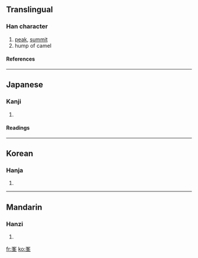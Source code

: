{{see|峰}}

==Translingual==
===Han character===
{{Han char|rn=46|rad=山|as=07|sn=10|four=|canj=山竹水十 (UHEJ), X山竹水十 (XUHEJ)}}
# [[peak]], [[summit]]
# hump of camel
====References====
{{Han ref|kx=0311.300|dkj=08093|dj=0611.300|hdz=10775.190|uh=5CEF|ud=23791}}
----
==Japanese==
===Kanji===
{{ja-kanji|grade=|rs=山07}}
# {{defn|Japanese}} 
====Readings====
{{ja-readings|on=[[ほう]] (hō)|kun=[[みね]] (mine)}}
----
==Korean==
===Hanja===
{{ko-hanja|hangeul=봉|rv=bong|mr=pong}}
# {{defn|Korean}}
----
==Mandarin==
===Hanzi===
{{cmn-hanzi|pin=[[fēng]] (feng1)|wg=feng<sup>1</sup>}}
# {{defn|Mandarin}}

[[fr:峯]]
[[ko:峯]]